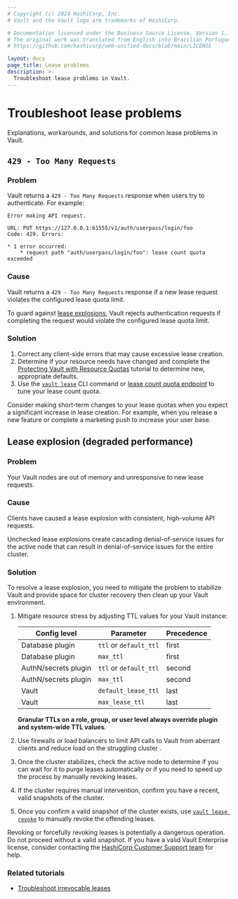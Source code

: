 ```yaml
---
# Copyright (c) 2024 HashiCorp, Inc.
# Vault and the Vault logo are trademarks of HashiCorp.

# Documentation licensed under the Business Source License, Version 1.1.
# The original work was translated from English into Brazilian Portuguese.
# https://github.com/hashicorp/web-unified-docs/blob/main/LICENSE

layout: docs
page_title: Lease problems
description: >-
  Troubleshoot lease problems in Vault.
---
```


# Troubleshoot lease problems

Explanations, workarounds, and solutions for common lease problems in Vault.

## `429 - Too Many Requests`

### Problem

Vault returns a `429 - Too Many Requests` response when users try to
authenticate. For example:

<CodeBlockConfig hideClipboard>

```text
Error making API request.

URL: PUT https://127.0.0.1:61555/v1/auth/userpass/login/foo
Code: 429. Errors:

* 1 error occurred:
	* request path "auth/userpass/login/foo": lease count quota exceeded
```

</CodeBlockConfig>

### Cause

Vault returns a `429 - Too Many Requests` response if a new lease request
violates the configured lease quota limit.

To guard against [lease explosions](/vault/docs/troubleshoot/lease-explosions),
Vault rejects authentication requests if completing the request would violate
the configured lease quota limit.

### Solution

1. Correct any client-side errors that may cause excessive lease creation.
1. Determine if your resource needs have changed and complete the
   [Protecting Vault with Resource Quotas](/vault/tutorials/operations/resource-quotas)
   tutorial to determine new, appropriate defaults.
1. Use the [`vault lease`](/vault/docs/commands/lease) CLI command or
   [lease count quota endpoint](/vault/api-docs/system/lease-count-quotas) to
   tune your lease count quota.

<Highlight title="Use proactive tuning to avoid errors">
   Consider making short-term changes to your lease quotas when you expect a
   significant increase in lease creation. For example, when you release a new
   feature or complete a marketing push to increase your user base.
</Highlight>


## Lease explosion (degraded performance)

### Problem

Your Vault nodes are out of memory and unresponsive to new lease requests.

### Cause

Clients have caused a lease explosion with consistent, high-volume API requests.

<Note title="Lease explosions can lead to DoS">

   Unchecked lease explosions create cascading denial-of-service issues for the
   active node that can result in denial-of-service issues for the entire
   cluster.

</Note>

### Solution

To resolve a lease explosion, you need to mitigate the problem to stabilize
Vault and provide space for cluster recovery then clean up your Vault
environment.

1. Mitigate resource stress by adjusting TTL values for your Vault instance:

   Config level         | Parameter              | Precedence
   -------------------- | ---------------------- | -----------
   Database plugin      | `ttl` or `default_ttl` | first
   Database plugin      | `max_ttl`              | first
   AuthN/secrets plugin | `ttl` or `default_ttl` | second
   AuthN/secrets plugin | `max_ttl`              | second
   Vault                | `default_lease_ttl`    | last
   Vault                | `max_lease_ttl`        | last

   **Granular TTLs on a role, group, or user level always override plugin and
   system-wide TTL values**.

1. Use firewalls or load balancers to limit API calls to Vault from aberrant
   clients and reduce load on the struggling cluster .

1. Once the cluster stabilizes, check the active node to determine if you can
   wait for it to purge leases automatically or if you need to speed up the
   process by manually revoking leases.

1. If the cluster requires manual intervention, confirm you have a recent, valid
   snapshots of the cluster.

1. Once you confirm a valid snapshot of the cluster exists, use
   [`vault lease revoke`](/vault/docs/commands/lease/revoke) to manually revoke
   the offending leases.

<Warning title="Potentially dangerous operation">

   Revoking or forcefully revoking leases is potentially a dangerous operation.
   Do not proceed without a valid snapshot. If you have a valid Vault
   Enterprise license, consider contacting the
   [HashiCorp Customer Support team](https://support.hashicorp.com/) for help.

</Warning>

### Related tutorials

- [Troubleshoot irrevocable leases](/vault/tutorials/monitoring/troubleshoot-irrevocable-leases)
